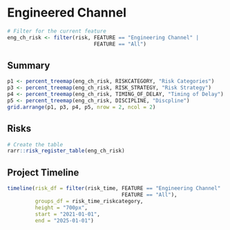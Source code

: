 # Engineered Channel

```r
# Filter for the current feature
eng_ch_risk <- filter(risk, FEATURE == "Engineering Channel" | 
                            FEATURE == "All")
```

## Summary
```r
p1 <- percent_treemap(eng_ch_risk, RISKCATEGORY, "Risk Categories")
p3 <- percent_treemap(eng_ch_risk, RISK_STRATEGY, "Risk Strategy")
p4 <- percent_treemap(eng_ch_risk, TIMING_OF_DELAY, "Timing of Delay")
p5 <- percent_treemap(eng_ch_risk, DISCIPLINE, "Discpline")
grid.arrange(p1, p3, p4, p5, nrow = 2, ncol = 2)
```

## Risks
```r
# Create the table
rarr::risk_register_table(eng_ch_risk)
```

## Project Timeline
```r
timeline(risk_df = filter(risk_time, FEATURE == "Engineering Channel" | 
                                     FEATURE == "All"), 
         groups_df = risk_time_riskcategory,
         height = "700px",
         start = "2021-01-01",
         end = "2025-01-01")
```

